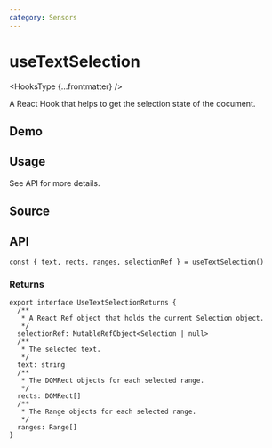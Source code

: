 ```yaml
---
category: Sensors
---
```


# useTextSelection


<HooksType {...frontmatter} />

A React Hook that helps to get the selection state of the document.

## Demo


<App />

## Usage

See API for more details.

## Source


<Source />

## API

```tsx
const { text, rects, ranges, selectionRef } = useTextSelection()
```

### Returns

```tsx
export interface UseTextSelectionReturns {
  /**
   * A React Ref object that holds the current Selection object.
   */
  selectionRef: MutableRefObject<Selection | null>
  /**
   * The selected text.
   */
  text: string
  /**
   * The DOMRect objects for each selected range.
   */
  rects: DOMRect[]
  /**
   * The Range objects for each selected range.
   */
  ranges: Range[]
}
```
